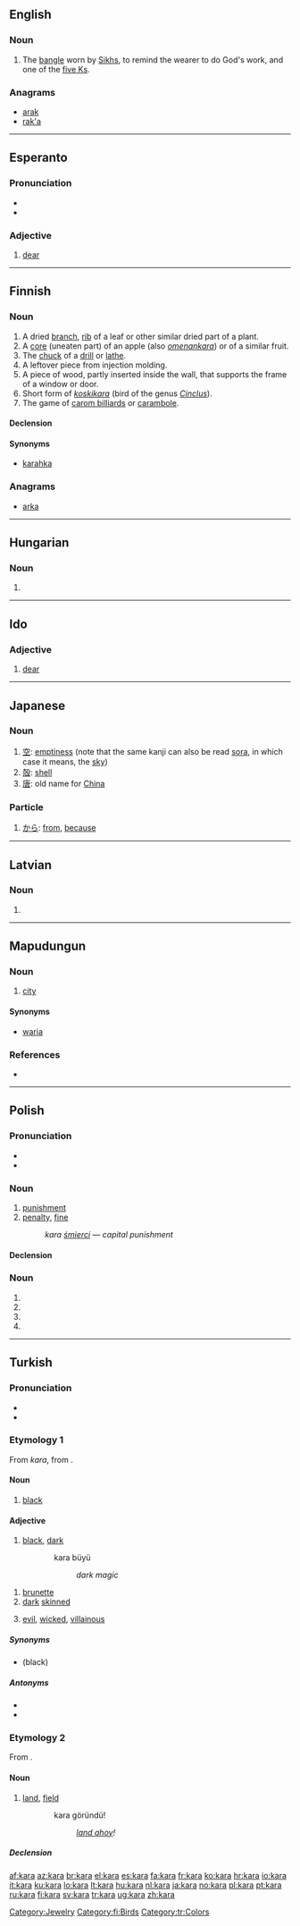 {{also|Kara}}
==English==
{{wikipedia}}

===Noun===
{{en-noun}}

# {{context|Sikhism}} The [[bangle]] worn by [[Sikh]]s, to remind the wearer to do God's work, and one of the [[five Ks]].

===Anagrams===
* [[arak#English|arak]]
* [[rak'a#English|rak'a]]

[[Category:Jewelry]]

----

==Esperanto==

===Pronunciation===
* {{IPA|/ˈkara/|lang=eo}}
* {{hyphenation|ka|ra}}

===Adjective===
{{eo-adj}}

# [[dear]]

{{eo BRO|4}}

----

==Finnish==

===Noun===
{{fi-noun}}

# A dried [[branch]], [[rib]] of a leaf or other similar dried part of a plant.
# A [[core]] (uneaten part) of an apple (also ''[[omenankara]]'') or of a similar fruit.
# The [[chuck]] of a [[drill]] or [[lathe]].
# A leftover piece from injection molding.
# A piece of wood, partly inserted inside the wall, that supports the frame of a window or door.
# Short form of ''[[koskikara]]'' (bird of the genus ''[[Cinclus]]'').
# The game of [[carom billiards]] or [[carambole]].

====Declension====
{{fi-decl-kala|kar}}

====Synonyms====
* {{italbrac|dry branch}} [[karahka]]

===Anagrams===
* [[arka#Finnish|arka]]

[[Category:fi:Birds]]

----

==Hungarian==

===Noun===
{{hu-noun form}}

# {{hu-inflection of|kar|pos|3s}}

----

==Ido==

===Adjective===
{{io-adj}}

# [[dear]]

----

==Japanese==

===Noun===
{{ja-noun|r|hira=から}}

# [[空]]: [[emptiness]] (note that the same kanji can also be read [[sora]], in which case it means, the [[sky]])
# [[殻]]: [[shell]]
# [[唐]]: old name for [[China]]

===Particle===
{{ja-pos|r|particle|hira=から}}

# [[から]]: [[from]], [[because]]

----

==Latvian==

===Noun===
{{infl|lv|noun form}}

# {{inflection of|lang=lv|karš||gen|s}}

----

==Mapudungun==

===Noun===
{{infl|arn|noun|using Raguileo Alphabet}}

# [[city]]

====Synonyms====
* [[waria]]

===References===
* {{R:Wixaleyiñ 2008}}

----

==Polish==
{{wikipedia|lang=pl|dab=Kara}}

===Pronunciation===
* {{IPA|lang=pl|/ˈkara/}}
* {{audio|Pl-kara.ogg|Audio}}

===Noun===
{{infl|pl|noun|g=f}}

# [[punishment]]
# [[penalty]], [[fine]]
#: ''kara [[śmierć|śmierci]]'' &mdash; ''capital punishment''

====Declension====
{{pl-decl-noun-f|ka|r}}

===Noun===
{{infl|pl|noun form}}

# {{inflection of|lang=pl|karo||gen|s}}
# {{inflection of|lang=pl|karo||nom|p}}
# {{inflection of|lang=pl|karo||acc|p}}
# {{inflection of|lang=pl|karo||voc|p}}

----

==Turkish==

===Pronunciation===
* {{IPA|/kɑɾɑ/|lang=tr}}
* {{audio|Kara.ogg|Audio}}

===Etymology 1===
From {{etyl|otk|tr}} ''kara'', from {{proto|Turkic|Kara|lang=tr}}.

====Noun====
{{infl|tr|noun}}

# [[black]]

====Adjective====
{{tr-adj}}

# [[black]], [[dark]]
:: kara büyü
::: ''dark magic''
# [[brunette]]
# [[dark]] [[skinned]]
# {{figuratively|lang=tr}} [[evil]], [[wicked]], [[villainous]]

=====Synonyms=====
* {{l|tr|siyah}} (black)

=====Antonyms=====
* {{l|tr|ak}}
* {{l|tr|beyaz}}

===Etymology 2===
From {{etyl|ar|tr}}.

====Noun====
{{tr-noun|yı|lar}}

# [[land]], [[field]]
:: kara göründü!
::: ''[[land ahoy]]!''

=====Declension=====
{{tr-noun-v|i|poss=+|pred=+}}

[[Category:tr:Colors]]

[[af:kara]]
[[az:kara]]
[[br:kara]]
[[el:kara]]
[[es:kara]]
[[fa:kara]]
[[fr:kara]]
[[ko:kara]]
[[hr:kara]]
[[io:kara]]
[[it:kara]]
[[ku:kara]]
[[lo:kara]]
[[lt:kara]]
[[hu:kara]]
[[nl:kara]]
[[ja:kara]]
[[no:kara]]
[[pl:kara]]
[[pt:kara]]
[[ru:kara]]
[[fi:kara]]
[[sv:kara]]
[[tr:kara]]
[[ug:kara]]
[[zh:kara]]